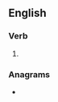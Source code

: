 ==English==

===Verb===
{{head|en|verb form}}

# {{en-third-person singular of|tune in}}

===Anagrams===
* {{anagrams|en|Sunnite|ineunts|intunes|tunnies}}